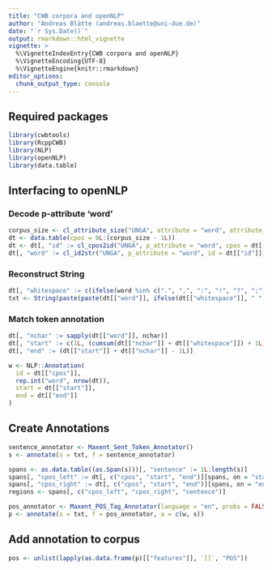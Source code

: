 ```yaml
---
title: "CWB corpora and openNLP"
author: "Andreas Blätte (andreas.blaette@uni-due.de)"
date: "`r Sys.Date()`"
output: rmarkdown::html_vignette
vignette: >
  %\VignetteIndexEntry{CWB corpora and openNLP}
  %\VignetteEncoding{UTF-8}
  %\VignetteEngine{knitr::rmarkdown}
editor_options: 
  chunk_output_type: console
---
```


## Required packages

```r
library(cwbtools)
library(RcppCWB)
library(NLP)
library(openNLP)
library(data.table)
```


## Interfacing to openNLP

### Decode p-attribute 'word'

```r
corpus_size <- cl_attribute_size("UNGA", attribute = "word", attribute_type ="p")
dt <- data.table(cpos = 0L:(corpus_size - 1L))
dt <- dt[, "id" := cl_cpos2id("UNGA", p_attribute = "word", cpos = dt[["cpos"]])]
dt[, "word" := cl_id2str("UNGA", p_attribute = "word", id = dt[["id"]])]
```


### Reconstruct String

```r
dt[, "whitespace" := c(ifelse(word %in% c(".", ",", ":", "!", "?", ";"), FALSE, TRUE)[2L:length(word)], FALSE)]
txt <- String(paste(paste(dt[["word"]], ifelse(dt[["whitespace"]], " ", ""), sep = ""), collapse = ""))
```


### Match token annotation

```r
dt[, "nchar" := sapply(dt[["word"]], nchar)]
dt[, "start" := c(1L, (cumsum(dt[["nchar"]] + dt[["whitespace"]]) + 1L)[1L:(nrow(dt) - 1L)])]
dt[, "end" := (dt[["start"]] + dt[["nchar"]] - 1L)]

w <- NLP::Annotation(
  id = dt[["cpos"]],
  rep.int("word", nrow(dt)),
  start = dt[["start"]],
  end = dt[["end"]]
)
```


## Create Annotations

```r
sentence_annotator <- Maxent_Sent_Token_Annotator()
s <- annotate(s = txt, f = sentence_annotator)

spans <- as.data.table((as.Span(s)))[, "sentence" := 1L:length(s)]
spans[, "cpos_left" := dt[, c("cpos", "start", "end")][spans, on = "start"][["cpos"]]]
spans[, "cpos_right" := dt[, c("cpos", "start", "end")][spans, on = "end"][["cpos"]]]
regions <- spans[, c("cpos_left", "cpos_right", "sentence")]
```


```r
pos_annotator <- Maxent_POS_Tag_Annotator(language = "en", probs = FALSE, model = NULL)
p <- annotate(s = txt, f = pos_annotator, a = c(w, s))
```

## Add annotation to corpus

```r
pos <- unlist(lapply(as.data.frame(p)[["features"]], `[[`, "POS"))
```
